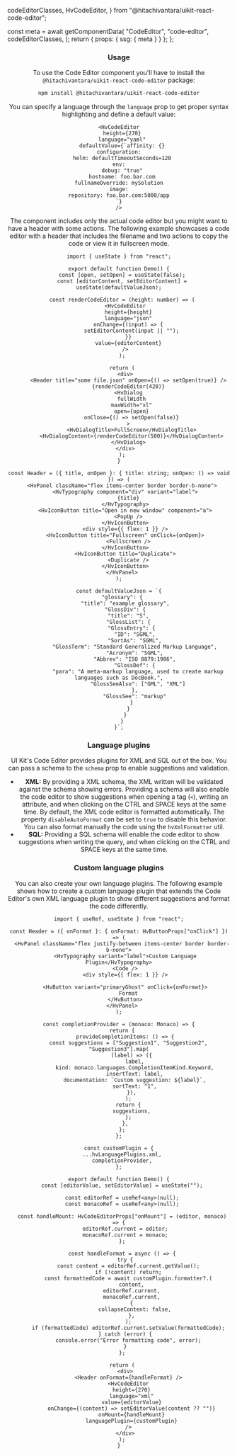   codeEditorClasses,
  HvCodeEditor,
} from "@hitachivantara/uikit-react-code-editor";


  const meta = await getComponentData(
    "CodeEditor",
    "code-editor",
    codeEditorClasses,
  );
  return { props: { ssg: { meta } } };
};

<Header />

### Usage

To use the Code Editor component you'll have to install the `@hitachivantara/uikit-react-code-editor` package:

```sh
npm install @hitachivantara/uikit-react-code-editor
```

You can specify a language through the `language` prop to get proper syntax highlighting and define a default value:

```tsx live
<HvCodeEditor
  height={270}
  language="yaml"
  defaultValue={`affinity: {}
configuration:
  helm: defaultTimeoutSeconds=120
env:
  debug: "true"
  hostname: foo.bar.com
fullnameOverride: mySolution
image:
repository: foo.bar.com:5000/app
`}
/>
```

The component includes only the actual code editor but you might want to have a header with some actions. The following example showcases a code editor
with a header that includes the filename and two actions to copy the code or view it in fullscreen mode.

```tsx live
import { useState } from "react";

export default function Demo() {
  const [open, setOpen] = useState(false);
  const [editorContent, setEditorContent] = useState(defaultValueJson);

  const renderCodeEditor = (height: number) => (
    <HvCodeEditor
      height={height}
      language="json"
      onChange={(input) => {
        setEditorContent(input || "");
      }}
      value={editorContent}
    />
  );

  return (
    <div>
      <Header title="some file.json" onOpen={() => setOpen(true)} />
      {renderCodeEditor(420)}
      <HvDialog
        fullWidth
        maxWidth="xl"
        open={open}
        onClose={() => setOpen(false)}
      >
        <HvDialogTitle>FullScreen</HvDialogTitle>
        <HvDialogContent>{renderCodeEditor(500)}</HvDialogContent>
      </HvDialog>
    </div>
  );
}

const Header = ({ title, onOpen }: { title: string; onOpen: () => void }) => (
  <HvPanel className="flex items-center border border-b-none">
    <HvTypography component="div" variant="label">
      {title}
    </HvTypography>
    <HvIconButton title="Open in new window" component="a">
      <PopUp />
    </HvIconButton>
    <div style={{ flex: 1 }} />
    <HvIconButton title="Fullscreen" onClick={onOpen}>
      <Fullscreen />
    </HvIconButton>
    <HvIconButton title="Duplicate">
      <Duplicate />
    </HvIconButton>
  </HvPanel>
);

const defaultValueJson = `{
  "glossary": {
    "title": "example glossary",
    "GlossDiv": {
      "title": "S",
      "GlossList": {
        "GlossEntry": {
          "ID": "SGML",
          "SortAs": "SGML",
          "GlossTerm": "Standard Generalized Markup Language",
          "Acronym": "SGML",
          "Abbrev": "ISO 8879:1986",
          "GlossDef": {
            "para": "A meta-markup language, used to create markup languages such as DocBook.",
            "GlossSeeAlso": ["GML", "XML"]
          },
          "GlossSee": "markup"
        }
      }
    }
  }
}`;
```

### Language plugins

UI Kit's Code Editor provides plugins for XML and SQL out of the box. You can pass a schema to the `schema` prop to enable suggestions and validation.

- **XML:** By providing a XML schema, the XML written will be validated against the schema showing errors. Providing a schema will also enable the code editor to show suggestions when opening a tag (`<`), writing an attribute, and when clicking on the CTRL and SPACE keys at the same time. By default, the XML code editor is formatted automatically. The property `disableAutoFormat` can be set to `true` to disable this behavior. You can also format manually the code using the `hvXmlFormatter` util.
- **SQL:** Providing a SQL schema will enable the code editor to show suggestions when writing the query, and when clicking on the CTRL and SPACE keys at the same time.

### Custom language plugins

You can also create your own language plugins. The following example shows how to create a custom language plugin that extends the Code Editor's own XML language plugin to show different suggestions and format the code differently.

```tsx live
import { useRef, useState } from "react";

const Header = ({ onFormat }: { onFormat: HvButtonProps["onClick"] }) => (
  <HvPanel className="flex justify-between items-center border border-b-none">
    <HvTypography variant="label">Custom Language Plugin</HvTypography>
    <Code />
    <div style={{ flex: 1 }} />

    <HvButton variant="primaryGhost" onClick={onFormat}>
      Format
    </HvButton>
  </HvPanel>
);

const completionProvider = (monaco: Monaco) => {
  return {
    provideCompletionItems: () => {
      const suggestions = ["Suggestion1", "Suggestion2", "Suggestion3"].map(
        (label) => ({
          label,
          kind: monaco.languages.CompletionItemKind.Keyword,
          insertText: label,
          documentation: `Custom suggestion: ${label}`,
          sortText: "1",
        }),
      );
      return {
        suggestions,
      };
    },
  };
};

const customPlugin = {
  ...hvLanguagePlugins.xml,
  completionProvider,
};

export default function Demo() {
  const [editorValue, setEditorValue] = useState("");

  const editorRef = useRef<any>(null);
  const monacoRef = useRef<any>(null);

  const handleMount: HvCodeEditorProps["onMount"] = (editor, monaco) => {
    editorRef.current = editor;
    monacoRef.current = monaco;
  };

  const handleFormat = async () => {
    try {
      const content = editorRef.current.getValue();
      if (!content) return;
      const formattedCode = await customPlugin.formatter?.(
        content,
        editorRef.current,
        monacoRef.current,
        {
          collapseContent: false,
        },
      );
      if (formattedCode) editorRef.current.setValue(formattedCode);
    } catch (error) {
      console.error("Error formatting code", error);
    }
  };

  return (
    <div>
      <Header onFormat={handleFormat} />
      <HvCodeEditor
        height={270}
        language="xml"
        value={editorValue}
        onChange={(content) => setEditorValue(content ?? "")}
        onMount={handleMount}
        languagePlugin={customPlugin}
      />
    </div>
  );
}
```
